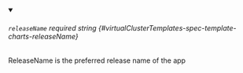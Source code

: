 
<details className="config-field" data-expandable="false" open>
<summary>

###### `releaseName` <span className="config-field-required" data-required="false">required</span> <span className="config-field-type">string</span> <span className="config-field-default"></span> <span className="config-field-enum"></span> {#virtualClusterTemplates-spec-template-charts-releaseName}

ReleaseName is the preferred release name of the app

</summary>



</details>
